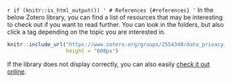 `r if (knitr::is_html_output()) '
# References {#references}
'`
In the below Zotero library, you can find a list of resources that may be 
interesting to check out if you want to read further. You can look in the 
folders, but also click a tag depending on the topic you are interested in.

```{r embedzotero, echo=FALSE}
knitr::include_url("https://www.zotero.org/groups/2554340/data_privacy_uu/library",
                   height = "600px")
```

If the library does not display correctly, you can also easily 
<a href="https://www.zotero.org/groups/2554340/data_privacy_uu/library"
target = "_blank">check it out online</a>.
